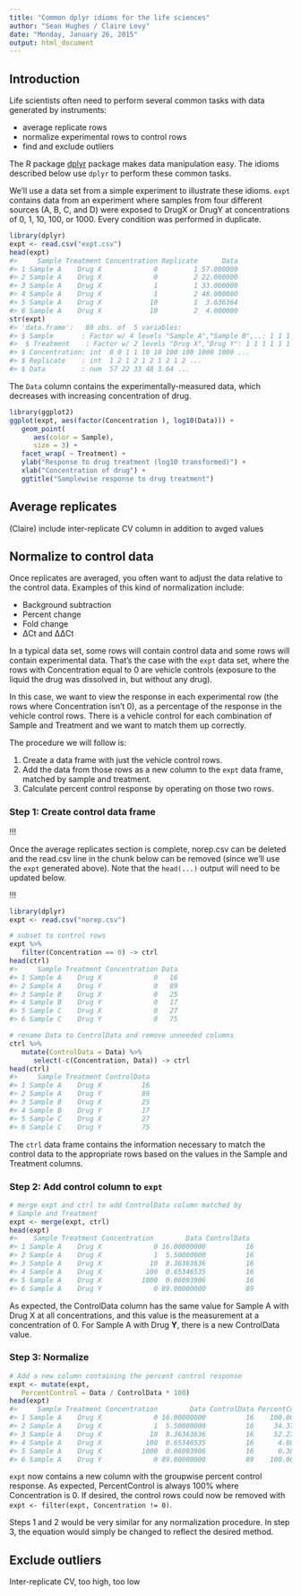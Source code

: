 ```yaml
---
title: "Common dplyr idioms for the life sciences"
author: "Sean Hughes / Claire Levy"
date: "Monday, January 26, 2015"
output: html_document
---
```


## Introduction

Life scientists often need to perform several common tasks with data generated by instruments: 

* average replicate rows
* normalize experimental rows to control rows
* find and exclude outliers

The R package [dplyr](http://cran.rstudio.com/web/packages/dplyr/vignettes/introduction.html) package makes data manipulation easy. The idioms described below use `dplyr` to perform these common tasks. 

We'll use a data set from a simple experiment to illustrate these idioms. `expt` contains data from an experiment where samples from four different sources (A, B, C, and D) were exposed to DrugX or DrugY at concentrations of 0, 1, 10, 100, or 1000. Every condition was performed in duplicate. 

```r
library(dplyr)
expt <- read.csv("expt.csv")
head(expt)
#>     Sample Treatment Concentration Replicate      Data
#> 1 Sample A    Drug X             0         1 57.000000
#> 2 Sample A    Drug X             0         2 22.000000
#> 3 Sample A    Drug X             1         1 33.000000
#> 4 Sample A    Drug X             1         2 48.000000
#> 5 Sample A    Drug X            10         1  3.636364
#> 6 Sample A    Drug X            10         2  4.000000
str(expt)
#> 'data.frame':   80 obs. of  5 variables:
#> $ Sample       : Factor w/ 4 levels "Sample A","Sample B",..: 1 1 1 1 1 1 1 1 1 1 ...
#>  $ Treatment    : Factor w/ 2 levels "Drug X","Drug Y": 1 1 1 1 1 1 1 1 1 1 ...
#> $ Concentration: int  0 0 1 1 10 10 100 100 1000 1000 ...
#> $ Replicate    : int  1 2 1 2 1 2 1 2 1 2 ...
#> $ Data         : num  57 22 33 48 3.64 ...
```

The `Data` column contains the experimentally-measured data, which decreases with increasing concentration of drug.

```r
library(ggplot2)
ggplot(expt, aes(factor(Concentration ), log10(Data))) + 
   geom_point(
      aes(color = Sample),
      size = 3) + 
   facet_wrap( ~ Treatment) + 
   ylab("Response to drug treatment (log10 transformed)") + 
   xlab("Concentration of drug") +
   ggtitle("Samplewise response to drug treatment")

```

## Average replicates
(Claire)
include inter-replicate CV column in addition to avged values

## Normalize to control data

Once replicates are averaged, you often want to adjust the data relative to the control data. Examples of this kind of normalization include: 

* Background subtraction
* Percent change
* Fold change 
* ΔCt and ΔΔCt

In a typical data set, some rows will contain control data and some rows will contain experimental data. That's the case with the `expt` data set, where the rows with Concentration equal to 0 are vehicle controls (exposure to the liquid the drug was dissolved in, but without any drug). 

In this case, we want to view the response in each experimental row (the rows where Concentration isn't 0), as a percentage of the response in the vehicle control rows. There is a vehicle control for each combination of Sample and Treatment and we want to match them up correctly. 

The procedure we will follow is: 

1. Create a data frame with just the vehicle control rows.
2. Add the data from those rows as a new column to the `expt` data frame, matched by sample and treatment.
3. Calculate percent control response by operating on those two rows.

### Step 1: Create control data frame

!!!

Once the average replicates section is complete, norep.csv can be deleted and the read.csv line in the chunk below can be removed (since we'll use the `expt` generated above). Note that the `head(...)` output will need to be updated below.

!!!

```r
library(dplyr)
expt <- read.csv("norep.csv")

# subset to control rows
expt %>%
   filter(Concentration == 0) -> ctrl
head(ctrl)
#>     Sample Treatment Concentration Data
#> 1 Sample A    Drug X             0   16
#> 2 Sample A    Drug Y             0   89
#> 3 Sample B    Drug X             0   25
#> 4 Sample B    Drug Y             0   17
#> 5 Sample C    Drug X             0   27
#> 6 Sample C    Drug Y             0   75

# rename Data to ControlData and remove unneeded columns
ctrl %>%
   mutate(ControlData = Data) %>%
      select(-c(Concentration, Data)) -> ctrl
head(ctrl)
#>     Sample Treatment ControlData
#> 1 Sample A    Drug X          16
#> 2 Sample A    Drug Y          89
#> 3 Sample B    Drug X          25
#> 4 Sample B    Drug Y          17
#> 5 Sample C    Drug X          27
#> 6 Sample C    Drug Y          75
```

The `ctrl` data frame contains the information necessary to match the control data to the appropriate rows based on the values in the Sample and Treatment columns. 

### Step 2: Add control column to `expt`

```r
# merge expt and ctrl to add ControlData column matched by
# Sample and Treatment
expt <- merge(expt, ctrl)
head(expt)
#>    Sample Treatment Concentration        Data ControlData
#> 1 Sample A    Drug X             0 16.00000000          16
#> 2 Sample A    Drug X             1  5.50000000          16
#> 3 Sample A    Drug X            10  8.36363636          16
#> 4 Sample A    Drug X           100  0.65346535          16
#> 5 Sample A    Drug X          1000  0.06093906          16
#> 6 Sample A    Drug Y             0 89.00000000          89
```

As expected, the ControlData column has the same value for Sample A with Drug X at all concentrations, and this value is the measurement at a concentration of 0. For Sample A with Drug **Y**, there is a new ControlData value.   

### Step 3: Normalize

```r
# Add a new column containing the percent control response
expt <- mutate(expt, 
   PercentControl = Data / ControlData * 100)
head(expt)
#>     Sample Treatment Concentration        Data ControlData PercentControl
#> 1 Sample A    Drug X             0 16.00000000          16    100.0000000
#> 2 Sample A    Drug X             1  5.50000000          16     34.3750000
#> 3 Sample A    Drug X            10  8.36363636          16     52.2727273
#> 4 Sample A    Drug X           100  0.65346535          16      4.0841584
#> 5 Sample A    Drug X          1000  0.06093906          16      0.3808691
#> 6 Sample A    Drug Y             0 89.00000000          89    100.0000000
```

`expt` now contains a new column with the groupwise percent control response. As expected, PercentControl is always 100% where Concentration is 0. If desired, the control rows could now be removed with `expt <- filter(expt, Concentration != 0)`. 

Steps 1 and 2 would be very similar for any normalization procedure. In step 3, the equation would simply be changed to reflect the desired method. 

## Exclude outliers
Inter-replicate CV, too high, too low